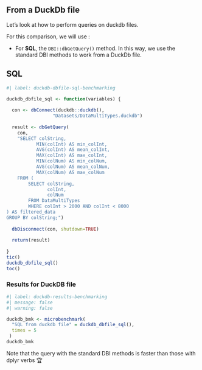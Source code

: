 ## From a DuckDb file

Let's look at how to perform queries on duckdb files.

For this comparison, we will use :

- For **SQL**, the `DBI::dbGetQuery()` method. In this way, we use the standard DBI methods to work from a DuckDb file.  

::: {.panel-tabset}

## SQL

```r
#| label: duckdb-dbfile-sql-benchmarking

duckdb_dbfile_sql <- function(variables) {
  
  con <- dbConnect(duckdb::duckdb(),
                 "Datasets/DataMultiTypes.duckdb")
  
  result <- dbGetQuery(
    con, 
    "SELECT colString,
           MIN(colInt) AS min_colInt,
           AVG(colInt) AS mean_colInt,
           MAX(colInt) AS max_colInt,
           MIN(colNum) AS min_colNum,
           AVG(colNum) AS mean_colNum,
           MAX(colNum) AS max_colNum
    FROM (
        SELECT colString,
               colInt,
               colNum
        FROM DataMultiTypes
        WHERE colInt > 2000 AND colInt < 8000
) AS filtered_data
GROUP BY colString;")
  
  dbDisconnect(con, shutdown=TRUE)
  
  return(result)
  
}
tic()
duckdb_dbfile_sql()
toc()
```
:::

### Results for DuckDB file

```r
#| label: duckdb-results-benchmarking
#| message: false
#| warning: false

duckdb_bmk <- microbenchmark(
  "SQL from duckdb file" = duckdb_dbfile_sql(),
  times = 5
 )
duckdb_bmk
```
 
Note that the query with the standard DBI methods is faster than those with dplyr verbs 🏆
